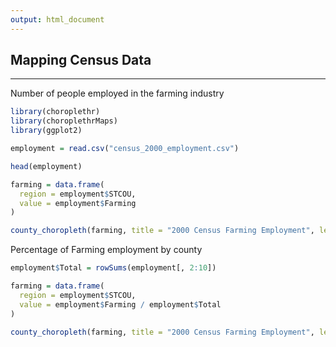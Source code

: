 ```yaml
---
output: html_document
---
```


## **Mapping Census Data**

---

Number of people employed in the farming industry

```r

library(choroplethr)
library(choroplethrMaps)
library(ggplot2)

employment = read.csv("census_2000_employment.csv")

head(employment)

farming = data.frame(
  region = employment$STCOU,
  value = employment$Farming
)

county_choropleth(farming, title = "2000 Census Farming Employment", legend = "Count")

```

Percentage of Farming employment by county

```r

employment$Total = rowSums(employment[, 2:10])

farming = data.frame(
  region = employment$STCOU,
  value = employment$Farming / employment$Total
)

county_choropleth(farming, title = "2000 Census Farming Employment", legend = "Count")


```